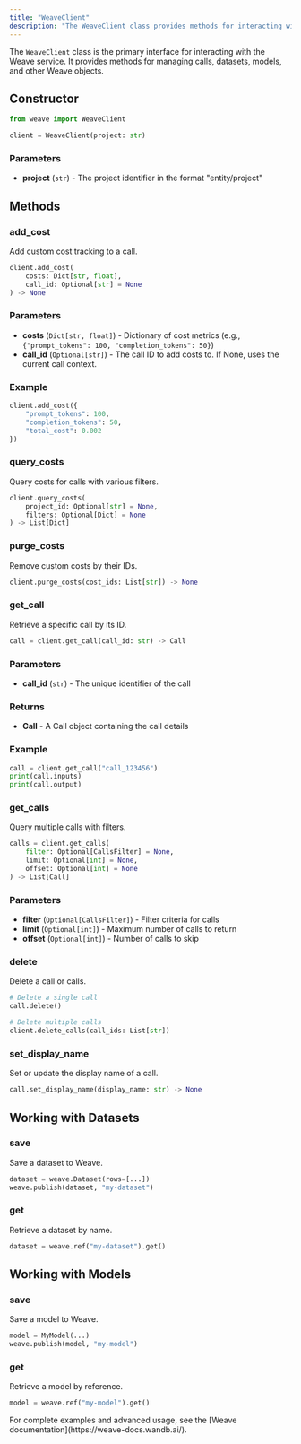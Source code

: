 ```yaml
---
title: "WeaveClient"
description: "The WeaveClient class provides methods for interacting with the Weave service"
---
```


The `WeaveClient` class is the primary interface for interacting with the Weave service. It provides methods for managing calls, datasets, models, and other Weave objects.

## Constructor

```python
from weave import WeaveClient

client = WeaveClient(project: str)
```

### Parameters

- **project** (`str`) - The project identifier in the format "entity/project"

## Methods

### add_cost

Add custom cost tracking to a call.

```python
client.add_cost(
    costs: Dict[str, float],
    call_id: Optional[str] = None
) -> None
```

### Parameters

- **costs** (`Dict[str, float]`) - Dictionary of cost metrics (e.g., `{"prompt_tokens": 100, "completion_tokens": 50}`)
- **call_id** (`Optional[str]`) - The call ID to add costs to. If None, uses the current call context.

### Example

```python
client.add_cost({
    "prompt_tokens": 100,
    "completion_tokens": 50,
    "total_cost": 0.002
})
```

### query_costs

Query costs for calls with various filters.

```python
client.query_costs(
    project_id: Optional[str] = None,
    filters: Optional[Dict] = None
) -> List[Dict]
```

### purge_costs

Remove custom costs by their IDs.

```python
client.purge_costs(cost_ids: List[str]) -> None
```

### get_call

Retrieve a specific call by its ID.

```python
call = client.get_call(call_id: str) -> Call
```

### Parameters

- **call_id** (`str`) - The unique identifier of the call

### Returns

- **Call** - A Call object containing the call details

### Example

```python
call = client.get_call("call_123456")
print(call.inputs)
print(call.output)
```

### get_calls

Query multiple calls with filters.

```python
calls = client.get_calls(
    filter: Optional[CallsFilter] = None,
    limit: Optional[int] = None,
    offset: Optional[int] = None
) -> List[Call]
```

### Parameters

- **filter** (`Optional[CallsFilter]`) - Filter criteria for calls
- **limit** (`Optional[int]`) - Maximum number of calls to return
- **offset** (`Optional[int]`) - Number of calls to skip

### delete

Delete a call or calls.

```python
# Delete a single call
call.delete()

# Delete multiple calls
client.delete_calls(call_ids: List[str])
```

### set_display_name

Set or update the display name of a call.

```python
call.set_display_name(display_name: str) -> None
```

## Working with Datasets

### save

Save a dataset to Weave.

```python
dataset = weave.Dataset(rows=[...])
weave.publish(dataset, "my-dataset")
```

### get

Retrieve a dataset by name.

```python
dataset = weave.ref("my-dataset").get()
```

## Working with Models

### save

Save a model to Weave.

```python
model = MyModel(...)
weave.publish(model, "my-model")
```

### get

Retrieve a model by reference.

```python
model = weave.ref("my-model").get()
```

<Note>
For complete examples and advanced usage, see the [Weave documentation](https://weave-docs.wandb.ai/).
</Note>
